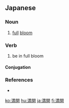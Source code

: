 ==Japanese==
{{ja-kanjitab|まん|かい|yomi=on}}

===Noun===
{{ja-noun|まんかい}}

# [[full]] [[bloom]]
#: {{ja-usex|今が満開のバラ|いま が まんかい の バラ|The roses are at their best now.}}

===Verb===
{{ja-verb-suru|まんかい}}

# be in full bloom

====Conjugation====
{{ja-suru|まんかい}}

===References===
* {{R:Meikyo}}

[[ko:満開]]
[[hu:満開]]
[[ja:満開]]
[[fi:満開]]